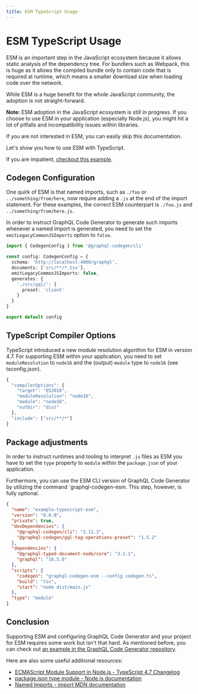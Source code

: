 ```yaml
---
title: ESM TypeScript Usage
---
```


# ESM TypeScript Usage

ESM is an important step in the JavaScript ecosystem because it allows static analysis of the dependency tree.
For bundlers such as Webpack, this is huge as it allows the compiled bundle only to contain code that is required at runtime, which means a smaller download size when loading code over the network.

While ESM is a huge benefit for the whole JavaScript community, the adoption is not straight-forward.

**Note:** ESM adoption in the JavaScript ecosystem is still in progress. If you choose to use ESM in your application (especially Node.js), you might hit a lot of pitfalls and incompatibility issues within libraries.

If you are not interested in ESM, you can easily skip this documentation.

Let's show you how to use ESM with TypeScript.

If you are impatient, [checkout this example](https://github.com/dotansimha/graphql-code-generator/tree/master/examples/typescript-esm).

## Codegen Configuration

One quirk of ESM is that named imports, such as `./foo` or `../something/from/here`, now require adding a `.js` at the end of the import statement.
For these examples, the correct ESM counterpart is `./foo.js` and `../something/from/here.js`.

In order to instruct GraphQL Code Generator to generate such imports whenever a named import is generated, you need to set the `emitLegacyCommonJSImports` option to `false`.

```ts filename="codegen.ts" {6}
import { CodegenConfig } from '@graphql-codegen/cli'

const config: CodegenConfig = {
  schema: 'http://localhost:4000/graphql',
  documents: ['src/**/*.tsx'],
  emitLegacyCommonJSImports: false,
  generates: {
    './src/gql/': {
      preset: 'client'
    }
  }
}

export default config
```

## TypeScript Compiler Options

TypeScript introduced a new module resolution algorithm for ESM in version 4.7.
For supporting ESM within your application, you need to set `moduleResolution` to `node16` and the (output) `module` type to `node16` (see tsconfig.json).

```ts {4,5}
{
  "compilerOptions": {
    "target": "ES2018",
    "moduleResolution": "node16",
    "module": "node16",
    "outDir": "dist"
  },
  "include": ["src/**/*"]
}
```

## Package adjustments

In order to instruct runtimes and tooling to interpret `.js` files as ESM you have to set the `type` property to `module` within the `package.json` of your application.

Furthermore, you can use the ESM CLI version of GraphQL Code Generator by utilizing the command `graphql-codegen-esm.
This step, however, is fully optional.

```json filename="package.json" {14,18}
{
  "name": "example-typescript-esm",
  "version": "0.0.0",
  "private": true,
  "devDependencies": {
    "@graphql-codegen/cli": "2.11.3",
    "@graphql-codegen/gql-tag-operations-preset": "1.5.2"
  },
  "dependencies": {
    "@graphql-typed-document-node/core": "3.1.1",
    "graphql": "16.5.0"
  },
  "scripts": {
    "codegen": "graphql-codegen-esm --config codegen.ts",
    "build": "tsc",
    "start": "node dist/main.js"
  },
  "type": "module"
}
```

## Conclusion

Supporting ESM and configuring GraphQL Code Generator and your project for ESM requires some work but isn't that hard.
As mentioned before, you can check out [an example in the GraphQL Code Generator repository](https://github.com/dotansimha/graphql-code-generator/tree/master/examples/typescript-esm).

Here are also some useful additional resources:

- [ECMAScript Module Support in Node.js - TypeScript 4.7 Changelog](https://devblogs.microsoft.com/typescript/announcing-typescript-4-7/#ecmascript-module-support-in-node-js)
- [package.json type module - Node.js documentation](https://nodejs.org/api/packages.html#type)
- [Named Imports - import MDN documentation](https://developer.mozilla.org/en-US/docs/Web/JavaScript/Reference/Statements/import#named_import)
